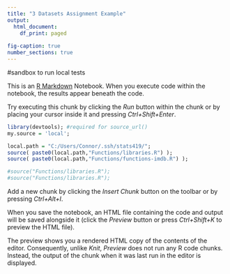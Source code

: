 ```yaml
---
title: "3 Datasets Assignment Example"
output:
  html_document:
    df_print: paged
    
fig-caption: true
number_sections: true
---
```

#sandbox to run local tests

This is an [R Markdown](http://rmarkdown.rstudio.com) Notebook. When you execute code within the notebook, the results appear beneath the code. 

Try executing this chunk by clicking the *Run* button within the chunk or by placing your cursor inside it and pressing *Ctrl+Shift+Enter*. 

```r
library(devtools); #required for source_url()
my.source = 'local';

local.path = "C:/Users/Connor/.ssh/stats419/";
source( paste0(local.path,"Functions/libraries.R") );
source( paste0(local.path,"Functions/functions-imdb.R") );

#source("Functions/libraries.R");
#source("Functions/libraries.R");

```

Add a new chunk by clicking the *Insert Chunk* button on the toolbar or by pressing *Ctrl+Alt+I*.

When you save the notebook, an HTML file containing the code and output will be saved alongside it (click the *Preview* button or press *Ctrl+Shift+K* to preview the HTML file).

The preview shows you a rendered HTML copy of the contents of the editor. Consequently, unlike *Knit*, *Preview* does not run any R code chunks. Instead, the output of the chunk when it was last run in the editor is displayed.

